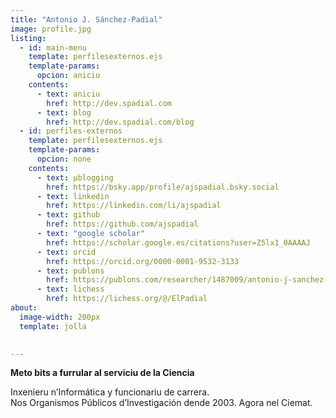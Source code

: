 ```yaml
---
title: "Antonio J. Sánchez-Padial"
image: profile.jpg
listing:
  - id: main-menu
    template: perfilesexternos.ejs
    template-params:
      opcion: aniciu
    contents:
      - text: aniciu
        href: http://dev.spadial.com
      - text: blog
        href: http://dev.spadial.com/blog
  - id: perfiles-externos
    template: perfilesexternos.ejs
    template-params:
      opcion: none
    contents:
      - text: µblogging
        href: https://bsky.app/profile/ajspadial.bsky.social
      - text: linkedin
        href: https://linkedin.com/li/ajspadial
      - text: github
        href: https://github.com/ajspadial
      - text: "google scholar"
        href: https://scholar.google.es/citations?user=Z5lx1_0AAAAJ
      - text: orcid
        href: https://orcid.org/0000-0001-9532-3133
      - text: publons
        href: https://publons.com/researcher/1487009/antonio-j-sanchez-padial/
      - text: lichess
        href: https://lichess.org/@/ElPadial
about:
  image-width: 200px
  template: jolla
 

---
```


::: {#main-menu}
:::

<strong>Meto bits a furrular al serviciu de la Ciencia</strong>

Inxenieru n'Informática y funcionariu de carrera.<br/>
Nos Organismos Públicos d'Investigación dende 2003. Agora nel Ciemat.

::: {#perfiles-externos}
:::

